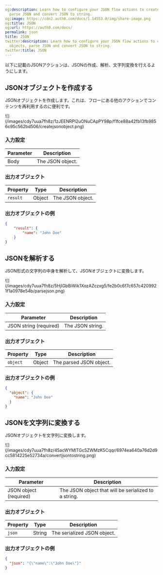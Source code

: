 ```yaml
---
og:description: Learn how to configure your JSON flow actions to create JSON objects,
  parse JSON and convert JSON to string.
og:image: https://cdn2.auth0.com/docs/1.14553.0/img/share-image.png
og:title: JSON
og:url: https://auth0.com/docs/
permalink: json
title: JSON
twitter:description: Learn how to configure your JSON flow actions to create JSON
  objects, parse JSON and convert JSON to string.
twitter:title: JSON
---
```


以下に記載のJSONアクションは、JSONの作成、解析、文字列変換を行えるようにします。

## JSONオブジェクトを作成する

JSONオブジェクトを作成します。これは、フローにある他のアクションでコンテンツを再利用するのに便利です。

<Frame>![](/images/cdy7uua7fh8z/1zJEENRPI2uONuCApPY98p/f1fce88a42fb13fb9856c95c562bd506/createjsonobject.png)</Frame>

### 入力設定

<table class="table">
<thead>
<tr>
<th><b>Parameter</b></th>
<th><b>Description</b></th>
</tr>
</thead>
<tbody>
<tr>
<td>Body</td>
<td>
              The JSON object.
          </td>
</tr>
</tbody>
</table>

### 出力オブジェクト

<table class="table">
<thead>
<tr>
<th><b>Property</b></th>
<th><b>Type</b></th>
<th><b>Description</b></th>
</tr>
</thead>
<tbody>
<tr>
<td><code>result</code></td>
<td>Object</td>
<td>The JSON object.</td>
</tr>
</tbody>
</table>

### 出力オブジェクトの例

```json lines
{
	"result": {
		"name": "John Doe"
	}
}
```






## JSONを解析する

JSON形式の文字列の中身を解析して、JSONオブジェクトに変換します。

<Frame>![](/images/cdy7uua7fh8z/5HjIGbBiWik1XozAZczxg5/fe2b0c6f7c657c4209921f1a0978e54b/parsejson.png)</Frame>

### 入力設定

<table class="table">
<thead>
<tr>
<th><b>Parameter</b></th>
<th><b>Description</b></th>
</tr>
</thead>
<tbody>
<tr>
<td>JSON string (required)</td>
<td>
              The JSON string.
          </td>
</tr>
</tbody>
</table>

### 出力オブジェクト

<table class="table">
<thead>
<tr>
<th><b>Property</b></th>
<th><b>Type</b></th>
<th><b>Description</b></th>
</tr>
</thead>
<tbody>
<tr>
<td><code>object</code></td>
<td>Object</td>
<td>The parsed JSON object.</td>
</tr>
</tbody>
</table>

### 出力オブジェクトの例

```json lines
{
  "object": {
    "name": "John Doe"
  }
}
```






## JSONを文字列に変換する

JSONオブジェクトを文字列に変換します。

<Frame>![](/images/cdy7uua7fh8z/45acWYMlTGc5ZWMzK5Cqqr/6974ea640a76d2d9cc5814225e52734a/convertjsontostring.png)</Frame>

### 入力設定

<table class="table">
<thead>
<tr>
<th><b>Parameter</b></th>
<th><b>Description</b></th>
</tr>
</thead>
<tbody>
<tr>
<td>JSON object (required)</td>
<td>
              The JSON object that will be serialized to a string.
          </td>
</tr>
</tbody>
</table>

### 出力オブジェクト

<table class="table">
<thead>
<tr>
<th><b>Property</b></th>
<th><b>Type</b></th>
<th><b>Description</b></th>
</tr>
</thead>
<tbody>
<tr>
<td><code>json</code></td>
<td>String</td>
<td>The serialized JSON object.</td>
</tr>
</tbody>
</table>

### 出力オブジェクトの例

```json lines
{
  "json": "{\"name\":\"John Doe\"}"
}
```